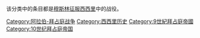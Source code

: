 该分类中的条目都是[[穆斯林征服西西里|穆斯林征服西西里]]中的战役。

[[Category:阿拉伯-拜占庭战争|Category:阿拉伯-拜占庭战争]]
[[Category:西西里历史|Category:西西里历史]]
[[Category:9世紀拜占庭帝國|Category:9世紀拜占庭帝國]]
[[Category:10世纪拜占庭帝国|Category:10世纪拜占庭帝国]]